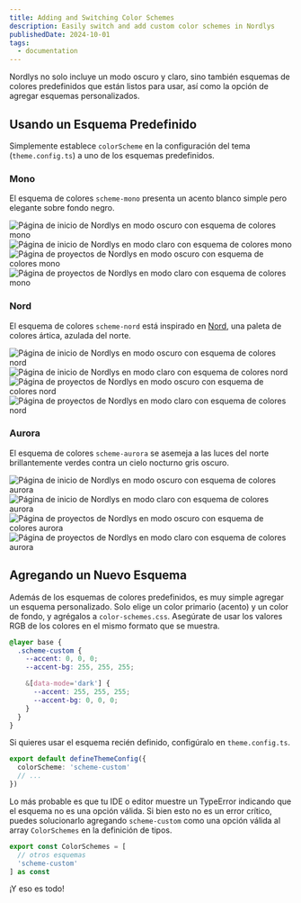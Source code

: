 ```yaml
---
title: Adding and Switching Color Schemes
description: Easily switch and add custom color schemes in Nordlys
publishedDate: 2024-10-01
tags:
  - documentation
---
```


Nordlys no solo incluye un modo oscuro y claro, sino también esquemas de colores predefinidos que están listos para usar, así como la opción de agregar esquemas personalizados.

## Usando un Esquema Predefinido

Simplemente establece `colorScheme` en la configuración del tema (`theme.config.ts`) a uno de los esquemas predefinidos.

### Mono

El esquema de colores `scheme-mono` presenta un acento blanco simple pero elegante sobre fondo negro.


<div class="grid grid-cols-2 gap-4">
  <Image
    class="mt-0 mb-0"
    src={monoDarkLanding}
    alt="Página de inicio de Nordlys en modo oscuro con esquema de colores mono"
    data-img-embed
    data-action="zoom"
  />
  <Image
    class="mt-0 mb-0"
    src={monoLightLanding}
    alt="Página de inicio de Nordlys en modo claro con esquema de colores mono"
    data-img-embed
    data-action="zoom"
  />
  <Image
    class="mt-0 mb-0"
    src={monoDarkProjects}
    alt="Página de proyectos de Nordlys en modo oscuro con esquema de colores mono"
    data-img-embed
    data-action="zoom"
  />
  <Image
    class="mt-0 mb-0"
    src={monoLightProjects}
    alt="Página de proyectos de Nordlys en modo claro con esquema de colores mono"
    data-img-embed
    data-action="zoom"
  />
</div>

### Nord

El esquema de colores `scheme-nord` está inspirado en [Nord](https://www.nordtheme.com/), una paleta de colores ártica, azulada del norte.


<div class="grid grid-cols-2 gap-4">
  <Image
    class="mt-0 mb-0"
    src={nordDarkLanding}
    alt="Página de inicio de Nordlys en modo oscuro con esquema de colores nord"
    data-img-embed
    data-action="zoom"
  />
  <Image
    class="mt-0 mb-0"
    src={nordLightLanding}
    alt="Página de inicio de Nordlys en modo claro con esquema de colores nord"
    data-img-embed
    data-action="zoom"
  />
  <Image
    class="mt-0 mb-0"
    src={nordDarkProjects}
    alt="Página de proyectos de Nordlys en modo oscuro con esquema de colores nord"
    data-img-embed
    data-action="zoom"
  />
  <Image
    class="mt-0 mb-0"
    src={nordLightProjects}
    alt="Página de proyectos de Nordlys en modo claro con esquema de colores nord"
    data-img-embed
    data-action="zoom"
  />
</div>

### Aurora

El esquema de colores `scheme-aurora` se asemeja a las luces del norte brillantemente verdes contra un cielo nocturno gris oscuro.



<div class="grid grid-cols-2 gap-4">
  <Image
    class="mt-0 mb-0"
    src={auroraDarkLanding}
    alt="Página de inicio de Nordlys en modo oscuro con esquema de colores aurora"
    data-img-embed
    data-action="zoom"
  />
  <Image
    class="mt-0 mb-0"
    src={auroraLightLanding}
    alt="Página de inicio de Nordlys en modo claro con esquema de colores aurora"
    data-img-embed
    data-action="zoom"
  />
  <Image
    class="mt-0 mb-0"
    src={auroraDarkProjects}
    alt="Página de proyectos de Nordlys en modo oscuro con esquema de colores aurora"
    data-img-embed
    data-action="zoom"
  />
  <Image
    class="mt-0 mb-0"
    src={auroraLightProjects}
    alt="Página de proyectos de Nordlys en modo claro con esquema de colores aurora"
    data-img-embed
    data-action="zoom"
  />
</div>

## Agregando un Nuevo Esquema

Además de los esquemas de colores predefinidos, es muy simple agregar un esquema personalizado. Solo elige un color primario (acento) y un color de fondo, y agrégalos a `color-schemes.css`. Asegúrate de usar los valores RGB de los colores en el mismo formato que se muestra.

```css src/style/color-schemes.css
@layer base {
  .scheme-custom {
    --accent: 0, 0, 0;
    --accent-bg: 255, 255, 255;

    &[data-mode='dark'] {
      --accent: 255, 255, 255;
      --accent-bg: 0, 0, 0;
    }
  }
}
```

Si quieres usar el esquema recién definido, configúralo en `theme.config.ts`.

```ts src/theme.config.ts
export default defineThemeConfig({
  colorScheme: 'scheme-custom'
  // ...
})
```

Lo más probable es que tu IDE o editor muestre un TypeError indicando que el esquema no es una opción válida. Si bien esto no es un error crítico, puedes solucionarlo agregando `scheme-custom` como una opción válida al array `ColorSchemes` en la definición de tipos.

```ts src/types.ts
export const ColorSchemes = [
  // otros esquemas
  'scheme-custom'
] as const
```

¡Y eso es todo!
